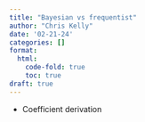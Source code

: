 ```yaml
---
title: "Bayesian vs frequentist"
author: "Chris Kelly"
date: '02-21-24'
categories: []
format:
  html:
    code-fold: true
    toc: true
draft: true
---
```


* Coefficient derivation